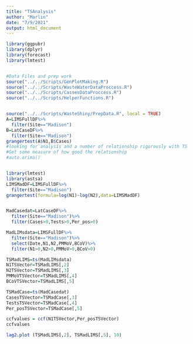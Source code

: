 ```yaml
---
title: "TSAnalysis"
author: "Marlin"
date: "7/9/2021"
output: html_document
---
```


```r
library(ggpubr)
library(dplyr)
library(forecast)
library(lmtest)


#Data Files and prep work
source("../../Scripts/GenPlotMaking.R")
source("../../Scripts/WasteWaterDataProccess.R")
source("../../Scripts/CassesDataProccess.R")
source("../../Scripts/HelperFunctions.R")


source("../../Scripts/WasteShiny/PrepData.R", local = TRUE)
A=LIMSFullDF%>%
  filter(Site=="Madison")
B=LatCaseDF%>%
  filter(Site=="Madison")
grangertest(A$N1,B$Cases)
#looking for analysis and a number of relationship rigorously with TS
#Get some measure of how good the relationship
#auto.arima()


library(lmtest)
library(astsa)
LIMSMadDF=LIMSFullDF%>%
  filter(Site=="Madison")
grangertest(formula=log(N1)~log(N2),data=LIMSMadDF)


MadCasedat=LatCaseDF%>%
  filter(Site=="Madison")%>%
  filter(Cases>0,Tests>0,Per_pos>0)

MadLIMsdata=LIMSFullDF%>%
  filter(Site=="Madison")%>%
  select(Date,N1,N2,PMMoV,BCoV)%>%
  filter(N1>0,N2>0,PMMoV>0,BCoV>0)

TSMadLIMS=ts(MadLIMsdata)
N1TSVector=TSMadLIMS[,2]
N2TSVector=TSMadLIMS[,3]
PMMoVTSVector=TSMadLIMS[,4]
BCoVTSVector=TSMadLIMS[,5]

TSMadCase=ts(MadCasedat)
CasesTSVector=TSMadCase[,3]
TestsTSVector=TSMadCase[,4]
Per_posTSVector=TSMadCase[,5]

ccfvalues = ccf(N1TSVector,Per_posTSVector)
ccfvalues

lag2.plot (TSMadLIMS[,2], TSMadLIMS[,5], 10)

```
